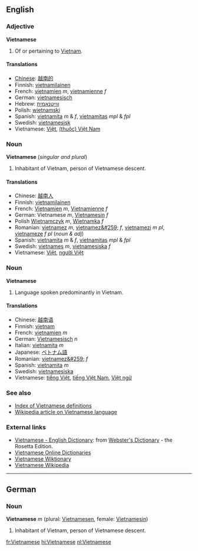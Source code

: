 ==English==
===Adjective===
'''Vietnamese'''

#Of or pertaining to [[Vietnam]].

====Translations====
*[[Chinese]]: [[越南的]]
*Finnish: [[vietnamilainen]]
*French: [[vietnamien]] ''m'', [[vietnamienne]] ''f''
*German: [[vietnamesisch]]
*Hebrew: [[ווייטנאמית]]
*Polish: [[wietnamski]]
*Spanish: [[vietnamita]] ''m'' &amp; ''f'', [[vietnamitas]] ''mpl'' &amp; ''fpl''
*Swedish: [[vietnamesisk]]
*Vietnamese: [[Việt]], [[Việt Nam|(thuộc) Việt Nam]]

===Noun===
'''Vietnamese''' (''singular and plural'')

#Inhabitant of Vietnam, person of Vietnamese descent.

====Translations====
*Chinese: [[越南人]]
*Finnish: [[vietnamilainen]]
*French: [[Vietnamien]] ''m'', [[Vietnamienne]] ''f''
*German: Vietnamese ''m'', [[Vietnamesin]] ''f''
*Polish [[Wietnamczyk]] ''m'', [[Wietnamka]] ''f''
*Romanian: [[vietnamez]] ''m'', [[vietnamez&#259;]] ''f'', [[vietnamezi]] ''m pl'', [[vietnameze]] ''f pl'' (''noun & adj'')
*Spanish: [[vietnamita]] ''m'' &amp; ''f'', [[vietnamitas]] ''mpl'' &amp; ''fpl''
*Swedish: [[vietnames]] ''m'', [[vietnamesiska]] ''f''
*Vietnamese: [[Việt]], [[người Việt]]

===Noun===
'''Vietnamese'''

#Language spoken predominantly in Vietnam.

====Translations====
*Chinese: [[越南语]]
*Finnish: [[vietnam]]
*French: [[vietnamien]] ''m''
*German: [[Vietnamesisch]] ''n''
*Italian: [[vietnamita]] ''m''
*Japanese: [[ベトナム語]]
*Romanian: [[vietnamez&#259;]] ''f''
*Spanish: [[vietnamita]] ''m''
*Swedish: [[vietnamesiska]]
*Vietnamese: [[tiếng Việt]], [[tiếng Việt Nam]], [[Việt ngữ]]

===See also===
*[[Wiktionary:Vietnamese index|Index of Vietnamese definitions]]
*[[:w:Vietnamese language|Wikipedia article on Vietnamese language]]

=== External links ===
*[http://www.websters-online-dictionary.org/definition/Vietnamese-english/ Vietnamese - English Dictionary]: from [http://www.websters-online-dictionary.org/ Webster's Dictionary] - the Rosetta Edition.
*[http://vdict.com Vietnamese Online Dictionaries]
*[[:vi:Trang Chính|Vietnamese Wiktionary]]
*[[:vi:w:Trang Chính|Vietnamese Wikipedia]]

----

==German==

===Noun===
'''Vietnamese''' ''m'' (plural: [[Vietnamesen]], female: [[Vietnamesin]])

#Inhabitant of Vietnam, person of Vietnamese descent.

[[fr:Vietnamese]]
[[hi:Vietnamese]]
[[nl:Vietnamese]]